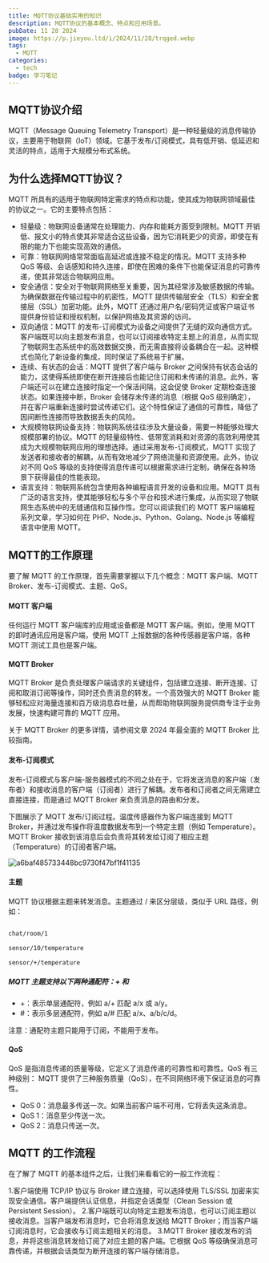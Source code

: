 ```yaml
---
title: MQTT协议基础实用的知识
description: MQTT协议的基本概念、特点和应用场景。
pubDate: 11 28 2024
image: https://p.jieyou.ltd/i/2024/11/28/trqged.webp
tags:
  - MQTT
categories:
  - tech
badge: 学习笔记
---
```




## MQTT协议介绍
MQTT（Message Queuing Telemetry Transport）是一种轻量级的消息传输协议，主要用于物联网（IoT）领域。它基于发布/订阅模式，具有低开销、低延迟和灵活的特点，适用于大规模分布式系统。

## 为什么选择MQTT协议？
MQTT 所具有的适用于物联网特定需求的特点和功能，使其成为物联网领域最佳的协议之一。它的主要特点包括：
 
 - 轻量级：物联网设备通常在处理能力、内存和能耗方面受到限制。MQTT 开销低、报文小的特点使其非常适合这些设备，因为它消耗更少的资源，即使在有限的能力下也能实现高效的通信。
 - 可靠：物联网网络常常面临高延迟或连接不稳定的情况。MQTT 支持多种 QoS 等级、会话感知和持久连接，即使在困难的条件下也能保证消息的可靠传递，使其非常适合物联网应用。
 - 安全通信：安全对于物联网网络至关重要，因为其经常涉及敏感数据的传输。为确保数据在传输过程中的机密性，MQTT 提供传输层安全（TLS）和安全套接层（SSL）加密功能。此外，MQTT 还通过用户名/密码凭证或客户端证书提供身份验证和授权机制，以保护网络及其资源的访问。
 - 双向通信：MQTT 的发布-订阅模式为设备之间提供了无缝的双向通信方式。客户端既可以向主题发布消息，也可以订阅接收特定主题上的消息，从而实现了物联网生态系统中的高效数据交换，而无需直接将设备耦合在一起。这种模式也简化了新设备的集成，同时保证了系统易于扩展。
 - 连续、有状态的会话：MQTT 提供了客户端与 Broker 之间保持有状态会话的能力，这使得系统即使在断开连接后也能记住订阅和未传递的消息。此外，客户端还可以在建立连接时指定一个保活间隔，这会促使 Broker 定期检查连接状态。如果连接中断，Broker 会储存未传递的消息（根据 QoS 级别确定），并在客户端重新连接时尝试传递它们。这个特性保证了通信的可靠性，降低了因间断性连接而导致数据丢失的风险。
 - 大规模物联网设备支持：物联网系统往往涉及大量设备，需要一种能够处理大规模部署的协议。MQTT 的轻量级特性、低带宽消耗和对资源的高效利用使其成为大规模物联网应用的理想选择。通过采用发布-订阅模式，MQTT 实现了发送者和接收者的解耦，从而有效地减少了网络流量和资源使用。此外，协议对不同 QoS 等级的支持使得消息传递可以根据需求进行定制，确保在各种场景下获得最佳的性能表现。
 - 语言支持：物联网系统包含使用各种编程语言开发的设备和应用。MQTT 具有广泛的语言支持，使其能够轻松与多个平台和技术进行集成，从而实现了物联网生态系统中的无缝通信和互操作性。您可以阅读我们的 MQTT 客户端编程系列文章，学习如何在 PHP、Node.js、Python、Golang、Node.js 等编程语言中使用 MQTT。

 ## MQTT的工作原理

 要了解 MQTT 的工作原理，首先需要掌握以下几个概念：MQTT 客户端、MQTT Broker、发布-订阅模式、主题、QoS。

#### MQTT 客户端

任何运行 MQTT 客户端库的应用或设备都是 MQTT 客户端。例如，使用 MQTT 的即时通讯应用是客户端，使用 MQTT 上报数据的各种传感器是客户端，各种 MQTT 测试工具也是客户端。

#### MQTT Broker

MQTT Broker 是负责处理客户端请求的关键组件，包括建立连接、断开连接、订阅和取消订阅等操作，同时还负责消息的转发。一个高效强大的 MQTT Broker 能够轻松应对海量连接和百万级消息吞吐量，从而帮助物联网服务提供商专注于业务发展，快速构建可靠的 MQTT 应用。

关于 MQTT Broker 的更多详情，请参阅文章 2024 年最全面的 MQTT Broker 比较指南。

#### 发布-订阅模式

发布-订阅模式与客户端-服务器模式的不同之处在于，它将发送消息的客户端（发布者）和接收消息的客户端（订阅者）进行了解耦。发布者和订阅者之间无需建立直接连接，而是通过 MQTT Broker 来负责消息的路由和分发。

下图展示了 MQTT 发布/订阅过程。温度传感器作为客户端连接到 MQTT Broker，并通过发布操作将温度数据发布到一个特定主题（例如 Temperature）。MQTT Broker 接收到该消息后会负责将其转发给订阅了相应主题（Temperature）的订阅者客户端。

![a6baf485733448bc9730f47bf1f41135](https://p.jieyou.ltd/i/2024/11/28/trqged.webp)

#### 主题

MQTT 协议根据主题来转发消息。主题通过 / 来区分层级，类似于 URL 路径，例如：
```bash

chat/room/1

sensor/10/temperature

sensor/+/temperature

```

##### MQTT 主题支持以下两种通配符：+ 和 #


 - +：表示单层通配符，例如 a/+ 匹配 a/x 或 a/y。
 - #：表示多层通配符，例如 a/# 匹配 a/x、a/b/c/d。

 <Info>注意：通配符主题只能用于订阅，不能用于发布。</Info>


#### QoS

QoS 是指消息传递的质量等级，它定义了消息传递的可靠性和可靠性。QoS 有三种级别：
MQTT 提供了三种服务质量（QoS），在不同网络环境下保证消息的可靠性。

 - QoS 0：消息最多传送一次。如果当前客户端不可用，它将丢失这条消息。
 - QoS 1：消息至少传送一次。
 - QoS 2：消息只传送一次。

 ## MQTT 的工作流程

 在了解了 MQTT 的基本组件之后，让我们来看看它的一般工作流程：

1.客户端使用 TCP/IP 协议与 Broker 建立连接，可以选择使用 TLS/SSL 加密来实现安全通信。客户端提供认证信息，并指定会话类型（Clean Session 或 Persistent Session）。
2.客户端既可以向特定主题发布消息，也可以订阅主题以接收消息。当客户端发布消息时，它会将消息发送给 MQTT Broker；而当客户端订阅消息时，它会接收与订阅主题相关的消息。
3.MQTT Broker 接收发布的消息，并将这些消息转发给订阅了对应主题的客户端。它根据 QoS 等级确保消息可靠传递，并根据会话类型为断开连接的客户端存储消息。

